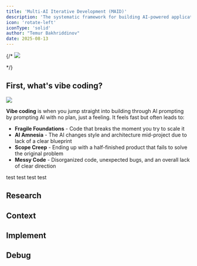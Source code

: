 ```yaml
---
title: 'Multi-AI Iterative Development (MAID)'
description: 'The systematic framework for building AI-powered applications that scales beyond "vibe coding" into structured, maintainable development.'
icon: 'rotate-left'
iconType: 'solid'
author: "Temur Bakhriddinov"
date: 2025-08-13
---
```



{/* <Frame caption='https://survey.stackoverflow.co/2025/technology#worked-with-vs-want-to-work-with-ai-models-worked-want-prof'>
  <img src="https://ik.imagekit.io/pqnkhqkwi/tmbv/multi-ai%20iterative%20development/Screenshot%202025-08-11%20083157.png?updatedAt=1755063956698" />
</Frame> */}


## First, what's vibe coding?

<Frame caption='https://www.reddit.com/r/ProgrammerHumor/comments/1jcjrzf/vibecoding'>
  <img src="https://ik.imagekit.io/pqnkhqkwi/tmbv/multi-ai%20iterative%20development/rc5kiucui1pe1.jpeg?updatedAt=1755063956635" />
</Frame>

**Vibe coding** is when you jump straight into building through AI prompting by prompting AI with no plan, just a feeling. It feels fast but often leads to:

- **Fragile Foundations** - Code that breaks the moment you try to scale it
- **AI Amnesia** - The AI changes style and architecture mid-project due to lack of a clear blueprint
- **Scope Creep** - Ending up with a half-finished product that fails to solve the original problem
- **Messy Code** - Disorganized code, unexpected bugs, and an overall lack of clear direction



<CardGroup cols={2}>
  <Card title="Research" icon="circle-1" href="#research">
    test
  </Card>
  <Card title="Context" icon="circle-2" href="#context">
    test
  </Card>
  <Card title="Implement" icon="circle-3" href="#implement">
    test
  </Card>
  <Card title="Debug" icon="circle-4" href="#debug">
    test
  </Card>
</CardGroup>

## Research

## Context

## Implement

## Debug